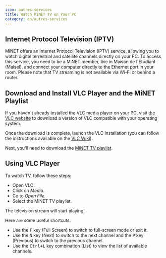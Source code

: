 ```yaml
---
icon: autres-services
title: Watch MiNET TV on Your PC
category: en/autres-services
---
```


## Internet Protocol Television (IPTV)

MiNET offers an Internet Protocol Television (IPTV) service, allowing you to watch digital terrestrial and satellite channels directly on your PC. To access this service, you need to be a MiNET member, live in Maison de l'Étudiant (Maisel), and connect your computer directly to the Ethernet port in your room. Please note that TV streaming is not available via Wi-Fi or behind a router.

## Download and Install VLC Player and the MiNET Playlist

If you haven't already installed the VLC media player on your PC, visit [the VLC website](http://www.videolan.org/vlc/#download) to download a version of VLC compatible with your operating system.

Once the download is complete, launch the VLC installation (you can follow the instructions available on the [VLC Wiki](https://wiki.videolan.org/Documentation:Installing_VLC/)).

Next, you'll need to download the <a href="/TV-MiNET.xspf" download>MiNET TV playlist</a>.

## Using VLC Player

To watch TV, follow these steps:
- Open VLC.
- Click on *Media*.
- Go to *Open File*.
- Select the MiNET TV playlist.

The television stream will start playing!

Here are some useful shortcuts:
- Use the <KBD>F</KBD> key (Full Screen) to switch to full-screen mode or exit it.
- Use the <KBD>N</KBD> key (Next) to switch to the next channel and the <KBD>P</KBD> key (Previous) to switch to the previous channel.
- Use the <KBD>Ctrl+L</KBD> key combination (List) to view the list of available channels.
